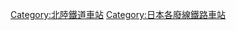 {{DEFAULTSORT:Katayamazu}}
[[Category:北陸鐵道車站|Category:北陸鐵道車站]]
[[Category:日本各廢線鐵路車站|Category:日本各廢線鐵路車站]]